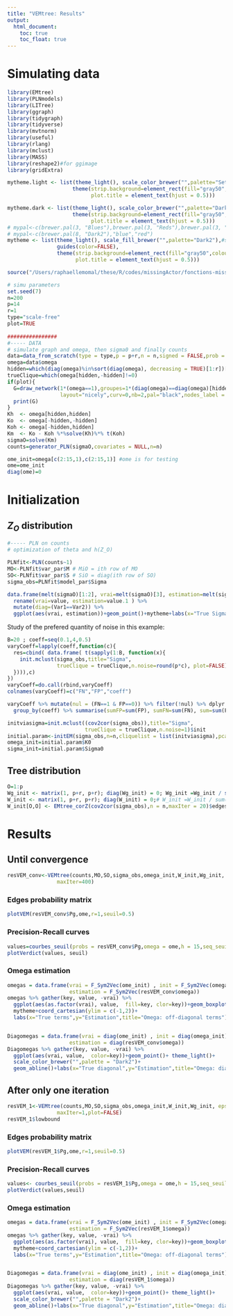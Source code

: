 ```yaml
---
title: "VEMtree: Results"
output: 
  html_document:
    toc: true
    toc_float: true
---
```


# Simulating data
```r
library(EMtree)
library(PLNmodels)
library(LITree)
library(ggraph)
library(tidygraph)
library(tidyverse)
library(mvtnorm)
library(useful)
library(rlang)
library(mclust)
library(MASS)
library(reshape2)#for ggimage
library(gridExtra)

mytheme.light <- list(theme_light(), scale_color_brewer("",palette="Set3"),guides(color=FALSE),
                     theme(strip.background=element_rect(fill="gray50",colour ="gray50"),
                           plot.title = element_text(hjust = 0.5)))

mytheme.dark <- list(theme_light(), scale_color_brewer("",palette="Dark2"),guides(color=FALSE),
                     theme(strip.background=element_rect(fill="gray50",colour ="gray50"),
                           plot.title = element_text(hjust = 0.5)))
# mypal<-c(brewer.pal(3, "Blues"),brewer.pal(3, "Reds"),brewer.pal(3, "Greens"))
# mypal<-c(brewer.pal(8, "Dark2"),"blue","red")
mytheme <- list(theme_light(), scale_fill_brewer("",palette="Dark2"),#scale_colour_hp_d(option = "RavenClaw", name = ""), #scale_color_manual("",values=mypal),
                guides(color=FALSE),
                theme(strip.background=element_rect(fill="gray50",colour ="gray50"),
                      plot.title = element_text(hjust = 0.5)))

source("/Users/raphaellemomal/these/R/codes/missingActor/fonctions-missing.R")

```



```r
# simu parameters
set.seed(7)
n=200
p=14
r=1
type="scale-free"
plot=TRUE
 
################
#----- DATA
# simulate graph and omega, then sigma0 and finally counts
data=data_from_scratch(type = type,p = p+r,n = n,signed = FALSE,prob = 5/p,v = 0)
omega=data$omega
hidden=which(diag(omega)%in%sort(diag(omega), decreasing = TRUE)[1:r])[1:r] # on cache les r plus gros
trueClique=which(omega[hidden,-hidden]!=0)
if(plot){
  G=draw_network(1*(omega==1),groupes=1*(diag(omega)==diag(omega)[hidden][1]), 
                 layout="nicely",curv=0,nb=2,pal="black",nodes_label = 1:(p+r))$G
  print(G)
}
Kh  <- omega[hidden,hidden]
Ko  <- omega[-hidden,-hidden]
Koh <- omega[-hidden,hidden]
Km  <- Ko - Koh %*%solve(Kh)%*% t(Koh)
sigmaO=solve(Km)
counts=generator_PLN(sigmaO,covariates = NULL,n=n)

ome_init=omega[c(2:15,1),c(2:15,1)] #ome is for testing
ome=ome_init
diag(ome)=0
```


# Initialization

## $Z_O$ distribution

```r
#----- PLN on counts
# optimization of theta and h(Z_O)

PLNfit<-PLN(counts~1)
MO<-PLNfit$var_par$M # MiO = ith row of MO
SO<-PLNfit$var_par$S # SiO = diag(ith row of SO)
sigma_obs=PLNfit$model_par$Sigma
```

```r
data.frame(melt(sigmaO)[1:2], vrai=melt(sigmaO)[3], estimation=melt(sigma_obs)[3])%>%
  rename(vrai=value, estimation=value.1 ) %>% 
  mutate(diag=(Var1==Var2)) %>% 
  ggplot(aes(vrai, estimation))+geom_point()+mytheme+labs(x="True Sigma_O",y="hat(Sigma_O)")

```


Study of the prefered quantity of noise in this example:

```r
B=20 ; coeff=seq(0.1,4,0.5)
varyCoeff=lapply(coeff,function(c){
  res=cbind( data.frame( t(sapply(1:B, function(x){
    init.mclust(sigma_obs,title="Sigma",
                trueClique = trueClique,n.noise=round(p*c), plot=FALSE)$FPN
  }))),c)
})
varyCoeff=do.call(rbind,varyCoeff)
colnames(varyCoeff)=c("FN","FP","coeff")

varyCoeff %>% mutate(nul = (FN==1 & FP==0)) %>% filter(!nul) %>% dplyr::select(-nul) %>%
  group_by(coeff) %>% summarise(sumFP=sum(FP), sumFN=sum(FN), sum=sum(FP+FN))

```



```r
initviasigma=init.mclust((cov2cor(sigma_obs)),title="Sigma",
                         trueClique = trueClique,n.noise=1)$init
initial.param<-initEM(sigma_obs,n=n,cliquelist = list(initviasigma),pca=TRUE) 
omega_init=initial.param$K0
sigma_init=initial.param$Sigma0

```


## Tree distribution

```r
O=1:p
Wg_init <- matrix(1, p+r, p+r); diag(Wg_init) = 0; Wg_init =Wg_init / sum(Wg_init)
W_init <- matrix(1, p+r, p+r); diag(W_init) = 0;# W_init =W_init / sum(W_init)
W_init[O,O] <- EMtree_corZ(cov2cor(sigma_obs),n = n,maxIter = 20)$edges_weight

```




# Results

## Until convergence

```r
resVEM_conv<-VEMtree(counts,MO,SO,sigma_obs,omega_init,W_init,Wg_init, eps=5e-3, alpha=1,
                maxIter=400)

```

### Edges probability matrix

```r
plotVEM(resVEM_conv$Pg,ome,r=1,seuil=0.5)

```


### Precision-Recall curves

```r
values=courbes_seuil(probs = resVEM_conv$Pg,omega = ome,h = 15,seq_seuil = seq(0,1,0.05))
plotVerdict(values, seuil)

```

### Omega estimation

```r
omegas = data.frame(vrai = F_Sym2Vec(ome_init) , init = F_Sym2Vec(omega_init),
                    estimation = F_Sym2Vec(resVEM_conv$omega))
omegas %>% gather(key, value, -vrai) %>% 
  ggplot(aes(as.factor(vrai), value,  fill=key, clor=key))+geom_boxplot()+
  mytheme+coord_cartesian(ylim = c(-1,2))+
  labs(x="True terms",y="Estimation",title="Omega: off-diagonal terms")


Diagomegas = data.frame(vrai = diag(ome_init) , init = diag(omega_init),
                    estimation = diag(resVEM_conv$omega))
Diagomegas %>% gather(key, value, -vrai) %>% 
  ggplot(aes(vrai, value,  color=key))+geom_point()+ theme_light()+
  scale_color_brewer("",palette = "Dark2")+
  geom_abline()+labs(x="True diagonal",y="Estimation",title="Omega: diagonal terms")
```

## After only one iteration 

```r
resVEM_1<-VEMtree(counts,MO,SO,sigma_obs,omega_init,W_init,Wg_init, eps=5e-3, alpha=1,
                maxIter=1,plot=FALSE)
resVEM_1$lowbound
```


### Edges probability matrix

```r
plotVEM(resVEM_1$Pg,ome,r=1,seuil=0.5)
```


### Precision-Recall curves

```r
values<- courbes_seuil(probs = resVEM_1$Pg,omega = ome,h = 15,seq_seuil = seq(0,1,0.05))
plotVerdict(values,seuil)
```


### Omega estimation

```r
omegas = data.frame(vrai = F_Sym2Vec(ome_init) , init = F_Sym2Vec(omega_init),
                    estimation = F_Sym2Vec(resVEM_1$omega))
omegas %>% gather(key, value, -vrai) %>% 
  ggplot(aes(as.factor(vrai), value,  fill=key, clor=key))+geom_boxplot()+
  mytheme+coord_cartesian(ylim = c(-1,2))+ 
  labs(x="True terms",y="Estimation",title="Omega: off-diagonal terms")


Diagomegas = data.frame(vrai = diag(ome_init) , init = diag(omega_init),
                    estimation = diag(resVEM_1$omega))
Diagomegas %>% gather(key, value, -vrai) %>% 
  ggplot(aes(vrai, value,  color=key))+geom_point()+ theme_light()+
  scale_color_brewer("",palette = "Dark2")+
  geom_abline()+labs(x="True diagonal",y="Estimation",title="Omega: diagonal terms")
```

